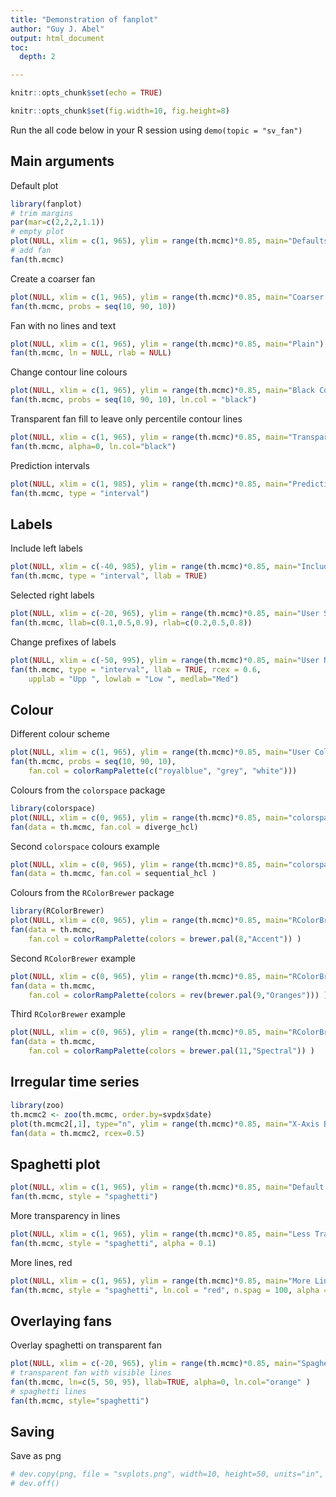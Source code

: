 ```yaml
---
title: "Demonstration of fanplot"
author: "Guy J. Abel"
output: html_document
toc:
  depth: 2

---
```


```r
knitr::opts_chunk$set(echo = TRUE)

knitr::opts_chunk$set(fig.width=10, fig.height=8)

```

Run the all code below in your R session using `demo(topic = "sv_fan")`

## Main arguments

Default plot

```r
library(fanplot)
# trim margins
par(mar=c(2,2,2,1.1))
# empty plot
plot(NULL, xlim = c(1, 965), ylim = range(th.mcmc)*0.85, main="Defaults")
# add fan
fan(th.mcmc)
```

Create a coarser fan

```r
plot(NULL, xlim = c(1, 965), ylim = range(th.mcmc)*0.85, main="Coarser Palette")
fan(th.mcmc, probs = seq(10, 90, 10))
```

Fan with no lines and text

```r
plot(NULL, xlim = c(1, 965), ylim = range(th.mcmc)*0.85, main="Plain")
fan(th.mcmc, ln = NULL, rlab = NULL)
```


Change contour line colours

```r
plot(NULL, xlim = c(1, 965), ylim = range(th.mcmc)*0.85, main="Black Contour Lines")
fan(th.mcmc, probs = seq(10, 90, 10), ln.col = "black")

```


Transparent fan fill to leave only percentile contour lines
```r
plot(NULL, xlim = c(1, 965), ylim = range(th.mcmc)*0.85, main="Transparent Fill, Black Lines")
fan(th.mcmc, alpha=0, ln.col="black")
```


Prediction intervals
```r
plot(NULL, xlim = c(1, 985), ylim = range(th.mcmc)*0.85, main="Prediction Interval")
fan(th.mcmc, type = "interval")

```


## Labels

Include left labels
```r
plot(NULL, xlim = c(-40, 985), ylim = range(th.mcmc)*0.85, main="Include Left Labels")
fan(th.mcmc, type = "interval", llab = TRUE)

```


Selected right labels
```r
plot(NULL, xlim = c(-20, 965), ylim = range(th.mcmc)*0.85, main="User Selected Labels")
fan(th.mcmc, llab=c(0.1,0.5,0.9), rlab=c(0.2,0.5,0.8))

```


Change prefixes of labels
```r
plot(NULL, xlim = c(-50, 995), ylim = range(th.mcmc)*0.85, main="User Named Labels")
fan(th.mcmc, type = "interval", llab = TRUE, rcex = 0.6,
    upplab = "Upp ", lowlab = "Low ", medlab="Med")

```


## Colour

Different colour scheme
```r
plot(NULL, xlim = c(1, 965), ylim = range(th.mcmc)*0.85, main="User Colour Ramp")
fan(th.mcmc, probs = seq(10, 90, 10), 
    fan.col = colorRampPalette(c("royalblue", "grey", "white")))

```


Colours from the `colorspace` package

```r
library(colorspace)
plot(NULL, xlim = c(0, 965), ylim = range(th.mcmc)*0.85, main="colorspace Library: diverge_hcl Colour Ramp")
fan(data = th.mcmc, fan.col = diverge_hcl) 

```


Second `colorspace` colours example
```r
plot(NULL, xlim = c(0, 965), ylim = range(th.mcmc)*0.85, main="colorspace Library: sequential_hcl Colour Ramp")
fan(data = th.mcmc, fan.col = sequential_hcl ) 

```

Colours from the `RColorBrewer` package

```r
library(RColorBrewer)
plot(NULL, xlim = c(0, 965), ylim = range(th.mcmc)*0.85, main="RColorBrewer Library: Accent Colour Ramp")
fan(data = th.mcmc, 
    fan.col = colorRampPalette(colors = brewer.pal(8,"Accent")) ) 

```

Second `RColorBrewer` example

```r
plot(NULL, xlim = c(0, 965), ylim = range(th.mcmc)*0.85, main="RColorBrewer Library: Oranges Colour Ramp")
fan(data = th.mcmc, 
    fan.col = colorRampPalette(colors = rev(brewer.pal(9,"Oranges"))) ) 

```


Third `RColorBrewer` example
```r
plot(NULL, xlim = c(0, 965), ylim = range(th.mcmc)*0.85, main="RColorBrewer Library: Spectral Colour Ramp")
fan(data = th.mcmc, 
    fan.col = colorRampPalette(colors = brewer.pal(11,"Spectral")) ) 

```


## Irregular time series

```r
library(zoo)
th.mcmc2 <- zoo(th.mcmc, order.by=svpdx$date) 
plot(th.mcmc2[,1], type="n", ylim = range(th.mcmc)*0.85, main="X-Axis Based On (Irregular) Dates")
fan(data = th.mcmc2, rcex=0.5)
```

## Spaghetti plot



```r
plot(NULL, xlim = c(1, 965), ylim = range(th.mcmc)*0.85, main="Default Spaghetti Plots")
fan(th.mcmc, style = "spaghetti")
```

More transparency in lines

```r
plot(NULL, xlim = c(1, 965), ylim = range(th.mcmc)*0.85, main="Less Transparent Spaghetti Plots")
fan(th.mcmc, style = "spaghetti", alpha = 0.1)

```

More lines, red

```r
plot(NULL, xlim = c(1, 965), ylim = range(th.mcmc)*0.85, main="More Lines, Red")
fan(th.mcmc, style = "spaghetti", ln.col = "red", n.spag = 100, alpha = 0.1)

```

## Overlaying fans

Overlay spaghetti on transparent fan
```r
plot(NULL, xlim = c(-20, 965), ylim = range(th.mcmc)*0.85, main="Spaghetti and Fan")
# transparent fan with visible lines
fan(th.mcmc, ln=c(5, 50, 95), llab=TRUE, alpha=0, ln.col="orange" )
# spaghetti lines
fan(th.mcmc, style="spaghetti")

```

## Saving

Save as png

```r
# dev.copy(png, file = "svplots.png", width=10, height=50, units="in", res=400)
# dev.off()

```
